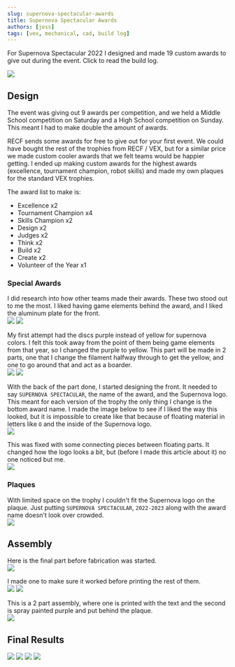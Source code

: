 ```yaml
---
slug: supernova-spectacular-awards
title: Supernova Spectacular Awards
authors: [jess]
tags: [vex, mechanical, cad, build log]
---
```


For Supernova Spectacular 2022 I designed and made 19 custom awards to give out during the event.  Click to read the build log.

![](excellence.JPG)

<!--truncate-->

## Design
The event was giving out 9 awards per competition, and we held a Middle School competition on Saturday and a High School competition on Sunday.  This meant I had to make double the amount of awards.  

RECF sends some awards for free to give out for your first event.  We could have bought the rest of the trophies from RECF / VEX, but for a similar price we made custom cooler awards that we felt teams would be happier getting.  I ended up making custom awards for the highest awards (excellence, tournament champion, robot skills) and made my own plaques for the standard VEX trophies.  

The award list to make is:
- Excellence x2
- Tournament Champion x4
- Skills Champion x2
- Design x2
- Judges x2
- Think x2
- Build x2
- Create x2
- Volunteer of the Year x1

### Special Awards
I did research into how other teams made their awards.  These two stood out to me the most.  I liked having game elements behind the award, and I liked the aluminum plate for the front.  
![](aubie_award.png)
![](caution_tape_award.png)

My first attempt had the discs purple instead of yellow for supernova colors.  I felt this took away from the point of them being game elements from that year, so I changed the purple to yellow.  This part will be made in 2 parts, one that I change the filament halfway through to get the yellow, and one to go around that and act as a boarder.  
![](purple_disc.png)
![](yellow.png)

With the back of the part done, I started designing the front.  It needed to say `SUPERNOVA SPECTACULAR`, the name of the award, and the Supernova logo.  This meant for each version of the trophy the only thing I change is the bottom award name.  I made the image below to see if I liked the way this looked, but it is impossible to create like that because of floating material in letters like `O` and the inside of the Supernova logo.  
![](impossible_tc_render.png)

This was fixed with some connecting pieces between floating parts.  It changed how the logo looks a bit, but (before I made this article about it) no one noticed but me.  
![](possible_tc_alu.png)

### Plaques 
With limited space on the trophy I couldn't fit the Supernova logo on the plaque.  Just putting `SUPERNOVA SPECTACULAR`, `2022-2023` along with the award name doesn't look over crowded.  
![](think_award_plaque.png)

## Assembly 

Here is the final part before fabrication was started.  
![](tc-v2.png)

I made one to make sure it worked before printing the rest of them.  
![](first_done.jpg)
![](printing_more.jpg)

This is a 2 part assembly, where one is printed with the text and the second is spray painted purple and put behind the plaque.  
![](design.jpg)

## Final Results
![](final_all.JPG)
![](excellence.JPG)
![](tournament_champion.JPG)
![](double_tc.JPG)
